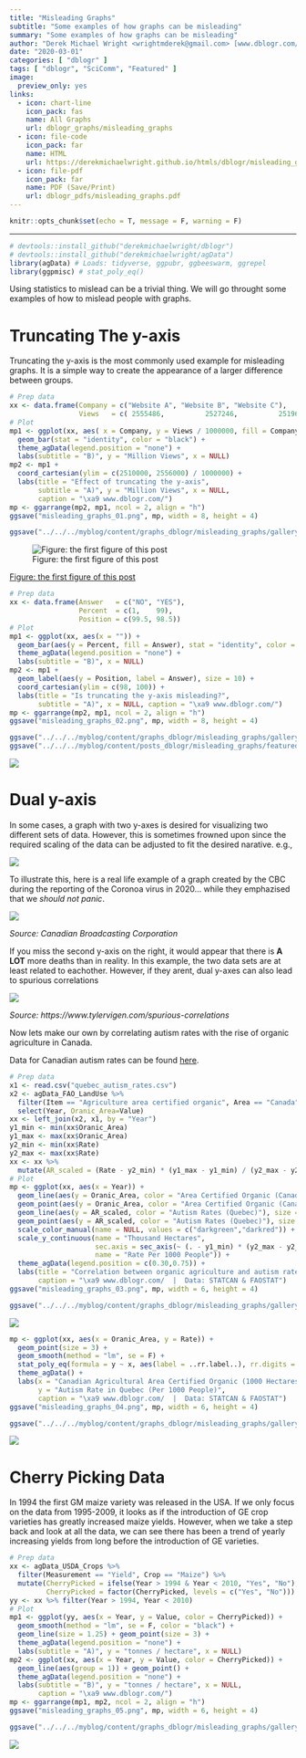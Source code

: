 ```yaml
---
title: "Misleading Graphs"
subtitle: "Some examples of how graphs can be misleading"
summary: "Some examples of how graphs can be misleading"
author: "Derek Michael Wright <wrightmderek@gmail.com> [www.dblogr.com/](https://dblogr.netlify.com/)"
date: "2020-03-01"
categories: [ "dblogr" ]
tags: [ "dblogr", "SciComm", "Featured" ]
image:
  preview_only: yes
links:
  - icon: chart-line
    icon_pack: fas
    name: All Graphs
    url: dblogr_graphs/misleading_graphs
  - icon: file-code
    icon_pack: far
    name: HTML
    url: https://derekmichaelwright.github.io/htmls/dblogr/misleading_graphs.html
  - icon: file-pdf
    icon_pack: far
    name: PDF (Save/Print)
    url: dblogr_pdfs/misleading_graphs.pdf
---
```


```r
knitr::opts_chunk$set(echo = T, message = F, warning = F)
```

---

```r
# devtools::install_github("derekmichaelwright/dblogr")
# devtools::install_github("derekmichaelwright/agData")
library(agData) # Loads: tidyverse, ggpubr, ggbeeswarm, ggrepel
library(ggpmisc) # stat_poly_eq()
```

Using statistics to mislead can be a trivial thing. We will go throught some examples of how to mislead people with graphs.

\pagebreak

# Truncating The y-axis

Truncating the y-axis is the most commonly used example for misleading graphs. It is a simple way to create the appearance of a larger difference between groups.

```r
# Prep data
xx <- data.frame(Company = c("Website A", "Website B", "Website C"),
                 Views   = c( 2555486,          2527246,          2519643))
# Plot
mp1 <- ggplot(xx, aes( x = Company, y = Views / 1000000, fill = Company)) + 
  geom_bar(stat = "identity", color = "black") +
  theme_agData(legend.position = "none") +
  labs(subtitle = "B)", y = "Million Views", x = NULL)
mp2 <- mp1 + 
  coord_cartesian(ylim = c(2510000, 2556000) / 1000000) +
  labs(title = "Effect of truncating the y-axis",
       subtitle = "A)", y = "Million Views", x = NULL,
       caption = "\xa9 www.dblogr.com/")
mp <- ggarrange(mp2, mp1, ncol = 2, align = "h")
ggsave("misleading_graphs_01.png", mp, width = 8, height = 4)
```

```r
ggsave("../../../myblog/content/graphs_dblogr/misleading_graphs/gallery/gallery/misleading_graphs_01.png", mp, width = 8, height = 4)
```

![Figure: the first figure of this post](misleading_graphs_01.png)

[Figure: the first figure of this post](https://dblogr.netlify.app/graphs_dblogr/misleading_graphs/)

\pagebreak

```r
# Prep data
xx <- data.frame(Answer   = c("NO", "YES"),
                 Percent  = c(1,    99),
                 Position = c(99.5, 98.5))
# Plot
mp1 <- ggplot(xx, aes(x = "")) + 
  geom_bar(aes(y = Percent, fill = Answer), stat = "identity", color = "black") +
  theme_agData(legend.position = "none") +
  labs(subtitle = "B)", x = NULL)
mp2 <- mp1 + 
  geom_label(aes(y = Position, label = Answer), size = 10) + 
  coord_cartesian(ylim = c(98, 100)) +
  labs(title = "Is truncating the y-axis misleading?", 
       subtitle = "A)", x = NULL, caption = "\xa9 www.dblogr.com/")
mp <- ggarrange(mp2, mp1, ncol = 2, align = "h")
ggsave("misleading_graphs_02.png", mp, width = 8, height = 4)
```

```r
ggsave("../../../myblog/content/graphs_dblogr/misleading_graphs/gallery/gallery/misleading_graphs_02.png", mp, width = 8, height = 4)
ggsave("../../../myblog/content/posts_dblogr/misleading_graphs/featured.png", mp, width = 8, height = 4)
```

![](misleading_graphs_02.png)

\pagebreak

# Dual y-axis

In some cases, a graph with two y-axes is desired for visualizing two different sets of data. However, this is sometimes frowned upon since the required scaling of the data can be adjusted to fit the desired narative. e.g., 

![](examples.png)

\pagebreak

To illustrate this, here is a real life example of a graph created by the CBC during the reporting of the Coronoa virus in 2020... while they emphazised that we *should not panic*.

![](cbc_graph.png)

*Source: Canadian Broadcasting Corporation*

If you miss the second y-axis on the right, it would appear that there is **A LOT** more deaths than in reality. In this example, the two data sets are at least related to eachother. However, if they arent, dual y-axes can also lead to spurious correlations

![](correlations.png)

*Source: https://www.tylervigen.com/spurious-correlations*

\pagebreak

Now lets make our own by correlating autism rates with the rise of organic agriculture in Canada.

Data for Canadian autism rates can be found [here](https://www.canada.ca/en/public-health/services/publications/diseases-conditions/autism-spectrum-disorder-children-youth-canada-2018.html).

```r
# Prep data
x1 <- read.csv("quebec_autism_rates.csv")
x2 <- agData_FAO_LandUse %>% 
  filter(Item == "Agriculture area certified organic", Area == "Canada") %>%
  select(Year, Oranic_Area=Value)
xx <- left_join(x2, x1, by = "Year")
y1_min <- min(xx$Oranic_Area)
y1_max <- max(xx$Oranic_Area)
y2_min <- min(xx$Rate)
y2_max <- max(xx$Rate)
xx <- xx %>%
  mutate(AR_scaled = (Rate - y2_min) * (y1_max - y1_min) / (y2_max - y2_min) + y1_min)
# Plot
mp <- ggplot(xx, aes(x = Year)) +
  geom_line(aes(y = Oranic_Area, color = "Area Certified Organic (Canada)"), size = 1.5, alpha = 0.5) + 
  geom_point(aes(y = Oranic_Area, color = "Area Certified Organic (Canada)"), size = 2) +
  geom_line(aes(y = AR_scaled, color = "Autism Rates (Quebec)"), size = 1.5, alpha = 0.5) + 
  geom_point(aes(y = AR_scaled, color = "Autism Rates (Quebec)"), size = 2) +
  scale_color_manual(name = NULL, values = c("darkgreen","darkred")) +
  scale_y_continuous(name = "Thousand Hectares",  
                     sec.axis = sec_axis(~ (. - y1_min) * (y2_max - y2_min) / (y1_max - y1_min) + y2_min,
                     name = "Rate Per 1000 People")) +
  theme_agData(legend.position = c(0.30,0.75)) +
  labs(title = "Correlation between organic agriculture and autism rates", x = NULL, 
       caption = "\xa9 www.dblogr.com/  |  Data: STATCAN & FAOSTAT")
ggsave("misleading_graphs_03.png", mp, width = 6, height = 4)
```

```r
ggsave("../../../myblog/content/graphs_dblogr/misleading_graphs/gallery/gallery/misleading_graphs_03.png", mp, width = 6, height = 4)
```

![](misleading_graphs_03.png)

\pagebreak

```r
mp <- ggplot(xx, aes(x = Oranic_Area, y = Rate)) + 
  geom_point(size = 3) + 
  geom_smooth(method = "lm", se = F) +
  stat_poly_eq(formula = y ~ x, aes(label = ..rr.label..), rr.digits = 3, parse = T) +
  theme_agData() +
  labs(x = "Canadian Agricultural Area Certified Organic (1000 Hectares)", 
       y = "Autism Rate in Quebec (Per 1000 People)",
       caption = "\xa9 www.dblogr.com/  |  Data: STATCAN & FAOSTAT")
ggsave("misleading_graphs_04.png", mp, width = 6, height = 4)
```

```r
ggsave("../../../myblog/content/graphs_dblogr/misleading_graphs/gallery/gallery/misleading_graphs_04.png", mp, width = 6, height = 4)
```

![](misleading_graphs_04.png)

\pagebreak

# Cherry Picking Data

In 1994 the first GM maize variety was released in the USA. If we only focus on the data from 1995-2009, it looks as if the introduction of GE crop varieties has greatly increased maize yields. However, when we take a step back and look at all the data, we can see there has been a trend of yearly increasing yields from long before the introduction of GE varieties.

```r
# Prep data
xx <- agData_USDA_Crops %>%
  filter(Measurement == "Yield", Crop == "Maize") %>%
  mutate(CherryPicked = ifelse(Year > 1994 & Year < 2010, "Yes", "No"),
         CherryPicked = factor(CherryPicked, levels = c("Yes", "No")))
yy <- xx %>% filter(Year > 1994, Year < 2010)
# Plot
mp1 <- ggplot(yy, aes(x = Year, y = Value, color = CherryPicked)) +
  geom_smooth(method = "lm", se = F, color = "black") +
  geom_line(size = 1.25) + geom_point(size = 3) + 
  theme_agData(legend.position = "none") +
  labs(subtitle = "A)", y = "tonnes / hectare", x = NULL)
mp2 <- ggplot(xx, aes(x = Year, y = Value, color = CherryPicked)) + 
  geom_line(aes(group = 1)) + geom_point() +
  theme_agData(legend.position = "none") +
  labs(subtitle = "B)", y = "tonnes / hectare", x = NULL,
       caption = "\xa9 www.dblogr.com/")
mp <- ggarrange(mp1, mp2, ncol = 2, align = "h")
ggsave("misleading_graphs_05.png", mp, width = 6, height = 4)
```

```r
ggsave("../../../myblog/content/graphs_dblogr/misleading_graphs/gallery/gallery/misleading_graphs_05.png", mp, width = 8, height = 4)
```

![](misleading_graphs_05.png)
